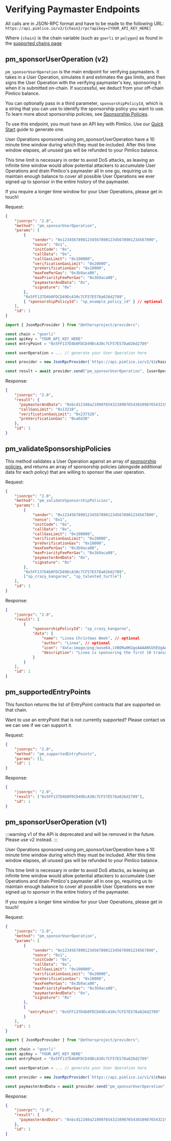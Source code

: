 # Verifying Paymaster Endpoints

All calls are in JSON-RPC format and have to be made to the following URL: `https://api.pimlico.io/v2/{chain}/rpc?apikey=[YOUR_API_KEY_HERE]`

Where `{chain}` is the chain variable (such as `goerli` or `polygon`) as found in the [supported chains page](/paymaster/verifying-paymaster/reference/supported-chains)

## pm_sponsorUserOperation (v2)

`pm_sponsorUserOperation` is the main endpoint for verifying paymasters. It takes in a User Operation, simulates it and estimates the gas limits, and then signs the User Operation with the verifying paymaster's key, sponsoring it when it is submitted on-chain. If successful, we deduct from your off-chain Pimlico balance.

You can optionally pass in a third parameter, `sponsorshipPolicyId`, which is a string that you can use to identify the sponsorship policy you want to use. To learn more about sponsorship policies, see [Sponsorship Policies](/paymaster/verifying-paymaster/how-to/use-sponsorship-policies).

To use this endpoint, you must have an API key with Pimlico. Use our [Quick Start](https://dashboard.pimlico.io/apikeys) guide to generate one.

User Operations sponsored using pm_sponsorUserOperation have a 10 minute time window during which they must be included. After this time window elapses, all unused gas will be refunded to your Pimlico balance.

This time limit is necessary in order to avoid DoS attacks, as leaving an infinite time window would allow potential attackers to accumulate User Operations and drain Pimlico's paymaster all in one go, requiring us to maintain enough balance to cover all possible User Operations we ever signed up to sponsor in the entire history of the paymaster.

If you require a longer time window for your User Operations, please get in touch!

Request:

```json
{
    "jsonrpc": "2.0",
    "method": "pm_sponsorUserOperation",
    "params": [
        {
            "sender": "0x1234567890123456789012345678901234567890",
            "nonce": "0x1",
            "initCode": "0x",
            "callData": "0x",
            "callGasLimit": "0x100000",
            "verificationGasLimit": "0x20000",
            "preVerificationGas": "0x10000",
            "maxFeePerGas": "0x3b9aca00",
            "maxPriorityFeePerGas": "0x3b9aca00",
            "paymasterAndData": "0x",
            "signature": "0x"
        },
        "0x5FF137D4b0FDCD49DcA30c7CF57E578a026d2789",
        { "sponsorshipPolicyId": "sp_example_policy_id" } // optional
    ],
    "id": 1
}
```
```typescript
import { JsonRpcProvider } from "@ethersproject/providers";

const chain = "goerli"
const apiKey = "YOUR_API_KEY_HERE"
const entryPoint = "0x5FF137D4b0FDCD49DcA30c7CF57E578a026d2789"

const userOperation = ... // generate your User Operation here

const provider = new JsonRpcProvider(`https://api.pimlico.io/v2/${chain}/rpc?apikey=${apiKey}`)

const result = await provider.send("pm_sponsorUserOperation", [userOperation, {entryPoint: entryPoint}])

```

Response:

```json
{
    "jsonrpc": "2.0",
    "result": {
      "paymasterAndData": "0xbcd12340a2109876543210987654301098765432198765432a210987654321098765430a210987654321098765430",
      "callGasLimit": "0x13210",
      "verificationGasLimit": "0x237328",
      "preVerificationGas": "0xa6d30"
    },
    "id": 1
}
```

## pm_validateSponsorshipPolicies

This method validates a User Operation against an array of [sponsorship policies](https://dashboard.pimlico.io/sponsorship-policies), and returns an array of sponsorship policies (alongside additional data for each policy) that are willing to sponsor the user operation.

Request:

```json
{
    "jsonrpc": "2.0",
    "method": "pm_validateSponsorshipPolicies",
    "params": [
        {
            "sender": "0x1234567890123456789012345678901234567890",
            "nonce": "0x1",
            "initCode": "0x",
            "callData": "0x",
            "callGasLimit": "0x100000",
            "verificationGasLimit": "0x20000",
            "preVerificationGas": "0x10000",
            "maxFeePerGas": "0x3b9aca00",
            "maxPriorityFeePerGas": "0x3b9aca00",
            "paymasterAndData": "0x",
            "signature": "0x"
        },
        "0x5FF137D4b0FDCD49DcA30c7CF57E578a026d2789",
        ["sp_crazy_kangaroo", "sp_talented_turtle"]
    ],
    "id": 1
}
```

Response:

```json
{
    "jsonrpc": "2.0",
    "result": [
        {
            "sponsorshipPolicyId": "sp_crazy_kangaroo",
            "data": {
                "name": "Linea Christmas Week", // optional
                "author": "Linea", // optional
                "icon": "data:image/png;base64,iVBORw0KGgoAAAANSUhEUgAAAAUAAAAFCAYAAACNbyblAAAAHElEQVQI12P4//8/w38GIAXDIBKE0DHxgljNBAAO9TXL0Y4OHwAAAABJRU5ErkJggg==", // optional
                "description": "Linea is sponsoring the first 10 transactions for existing users between Christmas and New Year's Eve.", // optional
            }
        }
    ],
    "id": 1
}
```

## pm_supportedEntryPoints

This function returns the list of EntryPoint contracts that are supported on that chain.

Want to use an entryPoint that is not currently supported? Please contact us we can see if we can support it.

Request:

```json
{
    "jsonrpc": "2.0",
    "method": "pm_supportedEntryPoints",
    "params": [],
    "id": 1
}
```

Response:

```json
{
    "jsonrpc": "2.0",
    "result": ["0x5FF137D4b0FDCD49DcA30c7CF57E578a026d2789"],
    "id": 1
}
```

## pm_sponsorUserOperation (v1)

:::warning
v1 of the API is deprecated and will be removed in the future. Please use v2 instead.
:::

User Operations sponsored using pm_sponsorUserOperation have a 10 minute time window during which they must be included. After this time window elapses, all unused gas will be refunded to your Pimlico balance.

This time limit is necessary in order to avoid DoS attacks, as leaving an infinite time window would allow potential attackers to accumulate User Operations and drain Pimlico's paymaster all in one go, requiring us to maintain enough balance to cover all possible User Operations we ever signed up to sponsor in the entire history of the paymaster.

If you require a longer time window for your User Operations, please get in touch!

Request:

```json
{
    "jsonrpc": "2.0",
    "method": "pm_sponsorUserOperation",
    "params": [
        {
            "sender": "0x1234567890123456789012345678901234567890",
            "nonce": "0x1",
            "initCode": "0x",
            "callData": "0x",
            "callGasLimit": "0x100000",
            "verificationGasLimit": "0x20000",
            "preVerificationGas": "0x10000",
            "maxFeePerGas": "0x3b9aca00",
            "maxPriorityFeePerGas": "0x3b9aca00",
            "paymasterAndData": "0x",
            "signature": "0x"
        },
        {
          "entryPoint": "0x5FF137D4b0FDCD49DcA30c7CF57E578a026d2789"
        }
    ],
    "id": 1
}
```
```typescript
import { JsonRpcProvider } from "@ethersproject/providers";

const chain = "goerli"
const apiKey = "YOUR_API_KEY_HERE"
const entryPoint = "0x5FF137D4b0FDCD49DcA30c7CF57E578a026d2789"

const userOperation = ... // generate your User Operation here

const provider = new JsonRpcProvider(`https://api.pimlico.io/v1/${chain}/rpc?apikey=${apiKey}`)

const paymasterAndData = await provider.send("pm_sponsorUserOperation", [userOperation, {entryPoint: entryPoint}])

```

Response:

```json
{
    "jsonrpc": "2.0",
    "result": {
      "paymasterAndData": "0xbcd12340a2109876543210987654301098765432198765432a210987654321098765430a210987654321098765430"
    },
    "id": 1
}


```
